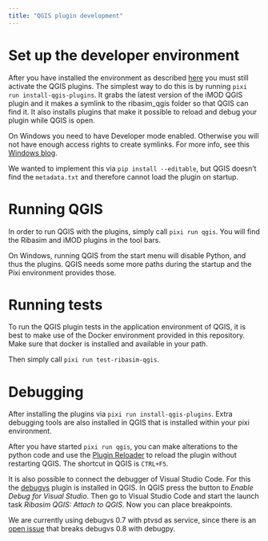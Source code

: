 ```yaml
---
title: "QGIS plugin development"
---
```


# Set up the developer environment

After you have installed the environment as described [here](index.qmd) you must still activate the QGIS plugins.
The simplest way to do this is by running `pixi run install-qgis-plugins`.
It grabs the latest version of the iMOD QGIS plugin and it makes a symlink to the ribasim_qgis folder so that QGIS can find it.
It also installs plugins that make it possible to reload and debug your plugin while QGIS is open.

:::{.callout-note}
On Windows you need to have Developer mode enabled.
Otherwise you will not have enough access rights to create symlinks.
For more info, see this [Windows blog](https://blogs.windows.com/windowsdeveloper/2016/12/02/symlinks-windows-10/).

We wanted to implement this via `pip install --editable`, but QGIS doesn't find the `metadata.txt` and therefore cannot load the plugin on startup.
:::

# Running QGIS

In order to run QGIS with the plugins, simply call `pixi run qgis`.
You will find the Ribasim and iMOD plugins in the tool bars.

:::{.callout-note}
On Windows, running QGIS from the start menu will disable Python, and thus the plugins.
QGIS needs some more paths during the startup and the Pixi environment provides those.
:::

# Running tests

To run the QGIS plugin tests in the application environment of QGIS, it is best to make use of the Docker environment provided in this repository.
Make sure that docker is installed and available in your path.

Then simply call `pixi run test-ribasim-qgis`.

# Debugging

After installing the plugins via `pixi run install-qgis-plugins`.
Extra debugging tools are also installed in QGIS that is installed within your pixi environment.

After you have started `pixi run qgis`, you can make alterations to the python code and use the [Plugin Reloader](https://github.com/borysiasty/plugin_reloader) to reload the plugin without restarting QGIS.
The shortcut in QGIS is `CTRL+F5`.

It is also possible to connect the debugger of Visual Studio Code.
For this the [debugvs](https://github.com/lmotta/debug_vs_plugin) plugin is installed in QGIS.
In QGIS press the button to _Enable Debug for Visual Studio_.
Then go to Visual Studio Code and start the launch task _Ribasim QGIS: Attach to QGIS_.
Now you can place breakpoints.

:::{.callout-note}
We are currently using debugvs 0.7 with ptvsd as service,
since there is an [open issue](https://github.com/lmotta/debug_vs_plugin/issues/12) that breaks debugvs 0.8 with debugpy.
:::
